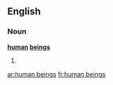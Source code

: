 ==English==

===Noun===
'''[[human]] [[being]]s'''

# {{plural of|[[human being]]}}

[[ar:human beings]]
[[fr:human beings]]